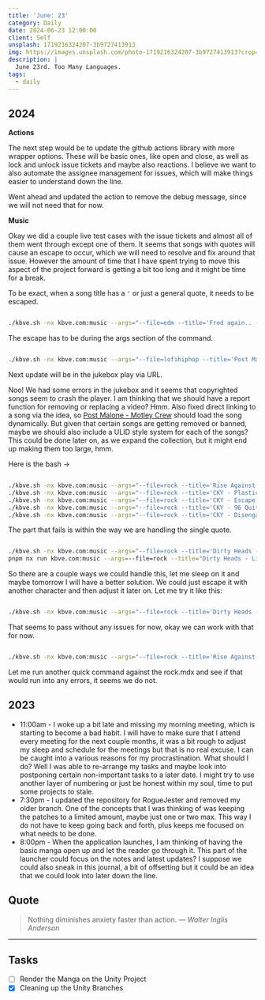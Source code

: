 ```yaml
---
title: 'June: 23'
category: Daily
date: 2024-06-23 12:00:00
client: Self
unsplash: 1719216324207-3b9727413913
img: https://images.unsplash.com/photo-1719216324207-3b9727413913?crop=entropy&cs=srgb&fm=jpg&ixid=MnwzNjM5Nzd8MHwxfHJhbmRvbXx8fHx8fHx8fDE2ODE3NDg2ODY&ixlib=rb-4.0.3&q=85
description: |
  June 23rd. Too Many Languages.
tags:
  - daily
---
```



## 2024

**Actions**

The next step would be to update the github actions library with more wrapper options.
These will be basic ones, like open and close, as well as lock and unlock issue tickets and maybe also reactions.
I believe we want to also automate the assignee management for issues, which will make things easier to understand down the line.

Went ahead and updated the action to remove the debug message, since we will not need that for now.

**Music**

Okay we did a couple live test cases with the issue tickets and almost all of them went through except one of them.
It seems that songs with quotes will cause an escape to occur, which we will need to resolve and fix around that issue.
However the amount of time that I have spent trying to move this aspect of the project forward is getting a bit too long and it might be time for a break.

To be exact, when a song title has a `'` or just a general quote, it needs to be escaped.

```bash

./kbve.sh -nx kbve.com:music --args="--file=edm --title='Fred again.. - Billie (Loving Arms)' --ytid=XqUZcHBsU5I"

```

The escape has to be during the args section of the command.

```bash

./kbve.sh -nx kbve.com:music --args="--file=lofihiphop --title='Post Malone - Motley Crew (Lofi Remix)' --ytid=uBYFYhHFoW8"

```

Next update will be in the jukebox play via URL.

Noo! We had some errors in the jukebox and it seems that copyrighted songs seem to crash the player.
I am thinking that we should have a report function for removing or replacing a video? Hmm.
Also fixed direct linking to a song via the idea, so [Post Malone - Motley Crew](https://kbve.com/music/?yt=uBYFYhHFoW8) should load the song dynamically.
But given that certain songs are getting removed or banned, maybe we should also include a ULID style system for each of the songs?
This could be done later on, as we expand the collection, but it might end up making them too large, hmm.

Here is the bash ->

```bash

./kbve.sh -nx kbve.com:music --args="--file=rock --title='Rise Against - Like the Angel' --ytid=1B2N0rxp25I"
./kbve.sh -nx kbve.com:music --args="--file=rock --title='CKY - Plastic Plan' --ytid=AlDCT_1u7hU"
./kbve.sh -nx kbve.com:music --args="--file=rock --title='CKY - Escape from Hellview' --ytid=ZYk7vwdwtm8"
./kbve.sh -nx kbve.com:music --args="--file=rock --title='CKY - 96 Quite Bitter Beings' --ytid=aVdR6JeEyT8"
./kbve.sh -nx kbve.com:music --args="--file=rock --title='CKY - Disengage the Simulator' --ytid=yXrFH9agq14"


```

The part that fails is within the way we are handling the single quote. 

```bash

./kbve.sh -nx kbve.com:music --args="--file=rock --title='Dirty Heads - Life\'s Been Good ' --ytid=R70b1XYuSvQ"
pnpm nx run kbve.com:music --args=--file=rock --title="Dirty Heads - Life's Been Good" --ytid=R70b1XYuSvQ

```

So there are a couple ways we could handle this, let me sleep on it and maybe tomorrow I will have a better solution.
We could just escape it with another character and then adjust it later on.
Let me try it like this:

```bash

./kbve.sh -nx kbve.com:music --args="--file=rock --title='Dirty Heads - Life◈s Been Good ' --ytid=R70b1XYuSvQ"

```

That seems to pass without any issues for now, okay we can work with that for now.

```bash

./kbve.sh -nx kbve.com:music --args="--file=rock --title='Rise Against - Paper Wings' --ytid=ZJwy9jTiyu4"

```

Let me run another quick command against the rock.mdx and see if that would run into any errors, it seems we do not.


<Adsense />

## 2023

- 11:00am - I woke up a bit late and missing my morning meeting, which is starting to become a bad habit. I will have to make sure that I attend every meeting for the next couple months, it was a bit rough to adjust my sleep and schedule for the meetings but that is no real excuse. I can be caught into a various reasons for my procrastination. What should I do? Well I was able to re-arrange my tasks and maybe look into postponing certain non-important tasks to a later date. I might try to use another layer of numbering or just be honest within my soul, time to put some projects to stale.
- 7:30pm - I updated the repository for RogueJester and removed my older branch. One of the concepts that I was thinking of was keeping the patches to a limited amount, maybe just one or two max. This way I do not have to keep going back and forth, plus keeps me focused on what needs to be done.
- 8:00pm - When the application launches, I am thinking of having the basic manga open up and let the reader go through it. This part of the launcher could focus on the notes and latest updates? I suppose we could also sneak in this journal, a bit of offsetting but it could be an idea that we could look into later down the line.

## Quote

> Nothing diminishes anxiety faster than action.
> — <cite>Walter Inglis Anderson</cite>

---

## Tasks

- [ ] Render the Manga on the Unity Project
- [x] Cleaning up the Unity Branches
